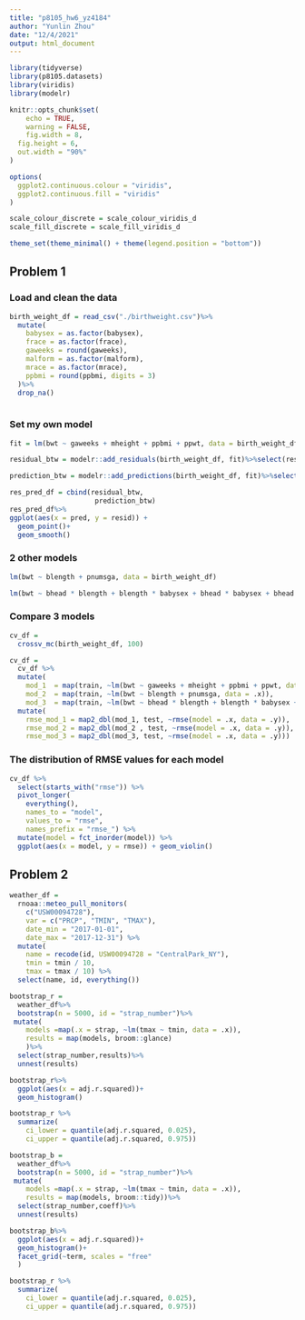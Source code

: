 ```yaml
---
title: "p8105_hw6_yz4184"
author: "Yunlin Zhou"
date: "12/4/2021"
output: html_document
---
```


```r
library(tidyverse)
library(p8105.datasets)
library(viridis)
library(modelr)

knitr::opts_chunk$set(
	echo = TRUE,
	warning = FALSE,
	fig.width = 8, 
  fig.height = 6,
  out.width = "90%"
)

options(
  ggplot2.continuous.colour = "viridis",
  ggplot2.continuous.fill = "viridis"
)

scale_colour_discrete = scale_colour_viridis_d
scale_fill_discrete = scale_fill_viridis_d

theme_set(theme_minimal() + theme(legend.position = "bottom"))
```

## Problem 1

### Load and clean the data

```r
birth_weight_df = read_csv("./birthweight.csv")%>%
  mutate(
    babysex = as.factor(babysex),
    frace = as.factor(frace),
    gaweeks = round(gaweeks),
    malform = as.factor(malform),
    mrace = as.factor(mrace),
    ppbmi = round(ppbmi, digits = 3)
  )%>%
  drop_na()
  
```

### Set my own model

```r
fit = lm(bwt ~ gaweeks + mheight + ppbmi + ppwt, data = birth_weight_df)

residual_btw = modelr::add_residuals(birth_weight_df, fit)%>%select(resid)

prediction_btw = modelr::add_predictions(birth_weight_df, fit)%>%select(pred)

res_pred_df = cbind(residual_btw,
                     prediction_btw)
res_pred_df%>%
ggplot(aes(x = pred, y = resid)) +
  geom_point()+
  geom_smooth()
```

### 2 other models

```r
lm(bwt ~ blength + pnumsga, data = birth_weight_df)

lm(bwt ~ bhead * blength + blength * babysex + bhead * babysex + bhead * blength * babysex, data = birth_weight_df)
```

### Compare 3 models

```r
cv_df = 
  crossv_mc(birth_weight_df, 100) 

cv_df = 
  cv_df %>% 
  mutate(
    mod_1  = map(train, ~lm(bwt ~ gaweeks + mheight + ppbmi + ppwt, data = .x)),
    mod_2  = map(train, ~lm(bwt ~ blength + pnumsga, data = .x)),
    mod_3  = map(train, ~lm(bwt ~ bhead * blength + blength * babysex + bhead * babysex + bhead * blength * babysex, data = .x))) %>% 
  mutate(
    rmse_mod_1 = map2_dbl(mod_1, test, ~rmse(model = .x, data = .y)),
    rmse_mod_2 = map2_dbl(mod_2 , test, ~rmse(model = .x, data = .y)),
    rmse_mod_3 = map2_dbl(mod_3, test, ~rmse(model = .x, data = .y)))
```

### The distribution of RMSE values for each model

```r
cv_df %>% 
  select(starts_with("rmse")) %>% 
  pivot_longer(
    everything(),
    names_to = "model", 
    values_to = "rmse",
    names_prefix = "rmse_") %>% 
  mutate(model = fct_inorder(model)) %>% 
  ggplot(aes(x = model, y = rmse)) + geom_violin()
```


## Problem 2

```r
weather_df = 
  rnoaa::meteo_pull_monitors(
    c("USW00094728"),
    var = c("PRCP", "TMIN", "TMAX"), 
    date_min = "2017-01-01",
    date_max = "2017-12-31") %>%
  mutate(
    name = recode(id, USW00094728 = "CentralPark_NY"),
    tmin = tmin / 10,
    tmax = tmax / 10) %>%
  select(name, id, everything())
```

```r
bootstrap_r = 
  weather_df%>%
  bootstrap(n = 5000, id = "strap_number")%>%
 mutate(
    models =map(.x = strap, ~lm(tmax ~ tmin, data = .x)),
    results = map(models, broom::glance)
    )%>%
  select(strap_number,results)%>%
  unnest(results)

bootstrap_r%>%
  ggplot(aes(x = adj.r.squared))+
  geom_histogram()

bootstrap_r %>% 
  summarize(
    ci_lower = quantile(adj.r.squared, 0.025), 
    ci_upper = quantile(adj.r.squared, 0.975))

```

```r
bootstrap_b = 
  weather_df%>%
  bootstrap(n = 5000, id = "strap_number")%>%
 mutate(
    models =map(.x = strap, ~lm(tmax ~ tmin, data = .x)),
    results = map(models, broom::tidy))%>%
  select(strap_number,coeff)%>%
  unnest(results)

bootstrap_b%>%
  ggplot(aes(x = adj.r.squared))+
  geom_histogram()+
  facet_grid(~term, scales = "free"
  )

bootstrap_r %>% 
  summarize(
    ci_lower = quantile(adj.r.squared, 0.025), 
    ci_upper = quantile(adj.r.squared, 0.975))
```

